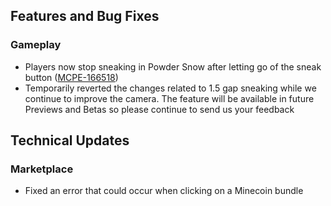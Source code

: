 ## **Features and Bug Fixes**

### **Gameplay**

- Players now stop sneaking in Powder Snow after letting go of the sneak button ([MCPE-166518](https://bugs.mojang.com/browse/MCPE-166518))
- Temporarily reverted the changes related to 1.5 gap sneaking while we continue to improve the camera. The feature will be available in future Previews and Betas so please continue to send us your feedback

## **Technical Updates**

### **Marketplace**

- Fixed an error that could occur when clicking on a Minecoin bundle 